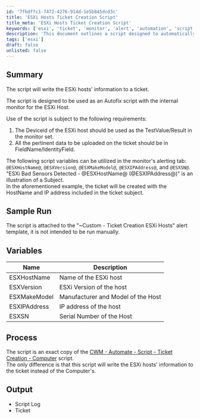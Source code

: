 ```yaml
---
id: '7fbdffc1-7472-4276-914d-1e5b845dcd3c'
title: 'ESXi Hosts Ticket Creation Script'
title_meta: 'ESXi Hosts Ticket Creation Script'
keywords: ['esxi', 'ticket', 'monitor', 'alert', 'automation', 'script']
description: 'This document outlines a script designed to automatically create tickets with information about ESXi hosts. The script is intended for use with internal monitoring systems, ensuring that critical data about ESXi hosts is captured and reported efficiently. It includes details on the required variables, sample run scenarios, and the process involved in utilizing the script effectively.'
tags: ['esxi']
draft: false
unlisted: false
---
```

## Summary

The script will write the ESXi hosts' information to a ticket.

The script is designed to be used as an Autofix script with the internal monitor for the ESXi Host.

Use of the script is subject to the following requirements:  
1. The Deviceid of the ESXi host should be used as the TestValue/Result in the monitor set.  
2. All the pertinent data to be uploaded on the ticket should be in FieldName/IdentityField.

The following script variables can be utilized in the monitor's alerting tab: `@ESXHostName@`, `@ESXVersion@`, `@ESXMakeModel@`, `@ESXIPAddress@`, and `@ESXSN@`.  
"ESXi Bad Sensors Detected - @ESXHostName@ (@ESXIPAddress@)" is an illustration of a Subject.  
In the aforementioned example, the ticket will be created with the HostName and IP address included in the ticket subject.

## Sample Run

The script is attached to the "~Custom - Ticket Creation ESXi Hosts" alert template, it is not intended to be run manually.

## Variables

| Name           | Description                          |
|----------------|--------------------------------------|
| ESXHostName    | Name of the ESXi host                |
| ESXVersion     | ESXi Version of the host             |
| ESXMakeModel   | Manufacturer and Model of the Host   |
| ESXIPAddress   | IP address of the host               |
| ESXSN          | Serial Number of the Host            |

## Process

The script is an exact copy of the [CWM - Automate - Script - Ticket Creation - Computer](https://proval.itglue.com/DOC-5078775-9098338) script.  
The only difference is that this script will write the ESXi hosts' information to the ticket instead of the Computer's.

## Output

- Script Log
- Ticket











